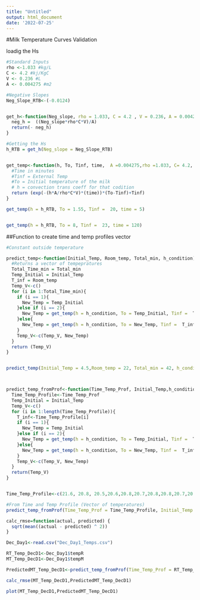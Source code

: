 ```yaml
---
title: "Untitled"
output: html_document
date: '2022-07-25'
---
```


#Milk Temperature Curves Validation

loadig the Hs
```r
#Standard Inputs
rho <-1.033 #kg/L
C <- 4.2 #kj/KgC
V <- 0.236 #L
A <- 0.004275 #m2

#Negative Slopes
Neg_Slope_RTB<-(-0.0124)


get_h<-function(Neg_slope, rho = 1.033, C = 4.2 , V = 0.236, A = 0.004275){
  neg_h =  ((Neg_slope*rho*C*V)/A)
  return(- neg_h)
} 

#Getting the Hs
h_RTB = get_h(Neg_slope = Neg_Slope_RTB)


get_temp<-function(h, To, Tinf, time,  A =0.004275,rho =1.033, C= 4.2, V = 0.236 ){
  #Time in minutes
  #Tinf = External Temp
  #To = Initial temperature of the milk
  # h = convection trans coeff for that codition
  return (exp(-(h*A/rho*C*V)*(time))*(To-Tinf)+Tinf)
}

get_temp(h = h_RTB, To = 1.55, Tinf =  20, time = 5)


get_temp(h = h_RTB, To = 8, Tinf =  23, time = 120)
```
##Function to create time and temp profiles vector

```r
#Constant outside temperature

predict_temp<-function(Initial_Temp, Room_temp, Total_min, h_condition){
  #Returns a vector of tempepratures
  Total_Time_min = Total_min
  Temp_Initial = Initial_Temp
  T_inf = Room_temp
  Temp_V<-c()
  for (i in 1:Total_Time_min){
    if (i == 1){
      New_Temp = Temp_Initial
    }else if (i == 2){
      New_Temp = get_temp(h = h_condition, To = Temp_Initial, Tinf =  T_inf, time = 1)
    }else{
      New_Temp = get_temp(h = h_condition, To = New_Temp, Tinf =  T_inf, time = 1)
    }
    Temp_V<-c(Temp_V, New_Temp)
  }
  return (Temp_V)
}


predict_temp(Initial_Temp = 4.5,Room_temp = 22, Total_min = 42, h_condition = h_RTB)



predict_temp_fromProf<-function(Time_Temp_Prof, Initial_Temp,h_condition){
  Time_Temp_Profile<-Time_Temp_Prof
  Temp_Initial = Initial_Temp
  Temp_V<-c()
  for (i in 1:length(Time_Temp_Profile)){
    T_inf<-Time_Temp_Profile[i]
    if (i == 1){
      New_Temp = Temp_Initial
    }else if (i == 2){
      New_Temp = get_temp(h = h_condition, To = Temp_Initial, Tinf =  T_inf, time = 1)
    }else{
      New_Temp = get_temp(h = h_condition, To = New_Temp, Tinf =  T_inf, time = 1)
    }
    Temp_V<-c(Temp_V, New_Temp)
  }
  return(Temp_V)
}


Time_Temp_Profile<-c(21.6, 20.8, 20.5,20.6,20.8,20.7,20.8,20.8,20.7,20.8,20.8,20.8, 20.9,20.6,20.7,21)

#From Time and Temp Profile (Vector of temperatures)
predict_temp_fromProf(Time_Temp_Prof = Time_Temp_Profile, Initial_Temp = 1.55, h_condition = h_RTB)

```


```r
calc_rmse=function(actual, predicted) {
  sqrt(mean((actual - predicted) ^ 2))
}

Dec_Day1<-read.csv("Dec_Day1_Temps.csv")

RT_Temp_DecD1<-Dec_Day1$tempR
MT_Temp_DecD1<-Dec_Day1$tempM

PredictedMT_Temp_DecD1<-predict_temp_fromProf(Time_Temp_Prof = RT_Temp_DecD1, Initial_Temp = 7.8, h_condition = h_RTB)

calc_rmse(MT_Temp_DecD1,PredictedMT_Temp_DecD1)

plot(MT_Temp_DecD1,PredictedMT_Temp_DecD1)

```

